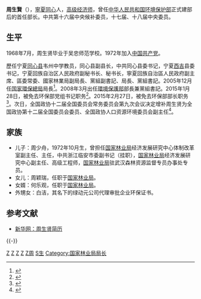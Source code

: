{{Infobox_officeholder
| name = 周生賢
| image name = Zhou Shengxian UNDP 2009.jpg
| width = 200px
| now = [[中華人民共和國|中華人民共和國]][[中華人民共和國環境保護部|環境保護部部長]]
| premier = [[溫家寶|溫家寶]]<br>[[李克強|李克強]]
| term_start = 2008年3月16日
| term_end = 2015年2月27日
| predecessor = 首任
| successor = [[陳吉寧|陳吉寧]]
| sex = 男
| party = {{CPC}}
| Native place = 
| date of birth = {{birth date and age|1949|12|30}}
| place of birth = {{CHN}}[[寧夏|寧夏]][[吳忠市|吳忠市]][[同心縣|同心縣]]韋州鎮舊莊村
| date of death = 
| place of death = 
| spouse = 
| relatives = 
| educate =
* [[吳忠師範學校|吳忠師範學校]]
| past = 
* <span style="color: blue;">[[宁夏回族自治区人民政府|宁夏回族自治区人民政府]]副主席、區委常委</span>
* <span style="color: blue;">[[國家林業局|國家林業局]]副局長、黨組副書記</span>
* <span style="color: blue;">[[國家林業局|國家林業局]]局長、黨組書記</span>
* <span style="color: blue;">[[國家環境保護總局|國家環境保護總局]]局長</span>
| work =
}}

'''周生賢'''（{{bd|1949年|12月30日|catIdx=Zhou,周}}），[[寧夏|寧夏]][[同心|同心]]人，[[高级经济师|高级经济师]]，曾任[[中华人民共和国环境保护部|中华人民共和国环境保护部]]正式建部后的首任部长。中共第十六届中央候补委员，十七届、十八届中央委员。

== 生平 ==

1968年7月，周生贤毕业于吴忠师范学校。1972年加入[[中国共产党|中国共产党]]。

歷任宁夏[[同心县|同心县]]韦州中学教员，同心县副县长，中共同心县委书记，宁夏[[西吉县|西吉]]县委书记，宁夏回族自治区人民政府副秘书长、秘书长，寧夏回族自治區人民政府副主席、區委常委、國家林業局副局長、黨組副書記、局長、黨組書記。2005年12月任[[国家環保總局|国家環保總局]]局長<ref>{{cite web|url=http://news.sina.com.cn/c/2005-12-02/17457604698s.shtml|title=周生贤任环保总局局长 贾治邦为国家林业局局长|accessdate=2005-12-02|publisher=新浪网|archive-date=2019-06-04|archive-url=https://web.archive.org/web/20190604092916/http://news.sina.com.cn/c/2005-12-02/17457604698s.shtml|dead-url=no}}</ref>。2008年3月出任[[環境保護部|環境保護部]]部長兼黨組書記。2015年1月28日，被免去环保部党组书记职务<ref>{{cite web|url=http://news.163.com/15/0128/19/AH2Q35OT00014SEH.html|title=陈吉宁任环保部党组书记 曾赞学生捍卫PX词条|accessdate=2015-01-28|publisher=网易|archive-url=https://web.archive.org/web/20150131231621/http://news.163.com/15/0128/19/AH2Q35OT00014SEH.html|archive-date=2015-01-31|dead-url=yes}}</ref>。2015年2月27日，被免去环保部部长职务<ref>{{cite web|url=http://news.sina.com.cn/c/2015-02-27/151931549202.shtml|title=陈吉宁被任命为环保部部长 周生贤被免职|accessdate=2015-02-27|publisher=新浪网|archive-date=2019-06-03|archive-url=https://web.archive.org/web/20190603121216/http://news.sina.com.cn/c/2015-02-27/151931549202.shtml|dead-url=no}}</ref>。次日，全国政协十二届全国委员会常务委员会第九次会议决定增补周生贤为全国政协第十二届全国委员会委员、全国政协人口资源环境委员会副主任<ref>{{cite web|url=http://politics.people.com.cn/n/2015/0302/c70731-26621239.html|title=周生贤、解振华任全国政协人口资源环境委员会副主任|accessdate=2015-03-02|publisher=人民网|archive-date=2016-03-04|archive-url=https://web.archive.org/web/20160304070135/http://politics.people.com.cn/n/2015/0302/c70731-26621239.html|dead-url=no}}</ref>。

==家族==
*儿子：周少舟，1972年10月生，曾担任[[国家林业局|国家林业局]]经济发展研究中心体制改革室副主任、主任，中共浙江临安市委副书记（挂职），[[国家林业局|国家林业局]]经济发展研究中心副主任、高级工程师，[[国家林业局|国家林业局]]驻武汉森林资源监督专员办事处专员。
*女儿：周颖瑞，任职于[[国家林业局|国家林业局]]。
*女婿：何乐观，任职于[[国家林业局|国家林业局]]。
*外甥女：白洁，其名下的绿动元公司代理审批企业环保证书。

== 参考文献 ==
* [http://news.xinhuanet.com/ziliao/2002-03/05/content_300398.htm 新华网：周生贤简历]{{Wayback|url=http://news.xinhuanet.com/ziliao/2002-03/05/content_300398.htm |date=20151003045428 }}
{{reflist}}

{{-}}
{{start box}}
{{s-gov|prc}}
{{s-new}}
{{s-title|[[中华人民共和国环境保护部|中华人民共和国环境保护部]]部長|2008年3月－2015年2月}}
{{s-after|[[陈吉宁|陈吉宁]]}}
{{s-before|[[解振華|解振華]]}}
{{s-title|[[國家環境保護總局|國家環境保護總局]]局長|2005年12月－2008年3月}}
{{s-none|機構撤銷}}
{{s-before|[[王志宝|王志宝]]}}
{{s-title|[[國家林業局|國家林業局]]局長|2000年11月－2005年12月}}
{{s-after|[[賈治邦|賈治邦]]}}
{{s-before|[[任啟興|任啟興]]}}
{{s-title|[[寧夏回族自治區人民政府|寧夏回族自治區人民政府]]常務副主席|1998年4月－1999年2月}}
{{s-after|[[馬錫廣|馬錫廣]]}}
{{end box}}

{{第12届国务院|部门首长}}
{{第11届国务院|部门首长}}
{{中华人民共和国环境保护部部长}}

[[Category:中华人民共和国环境保护部部长|Z]]
[[Category:中国共产党第十六届中央委员会候补委员|Z]]
[[Category:中国共产党第十七届中央委员会委员|Z]]
[[Category:中国共产党第十八届中央委员会委员|Z]]
[[Category:同心人|Z周]]
[[Category:周姓|S生]]
[[Category:国家林业局局长|Category:国家林业局局长]]